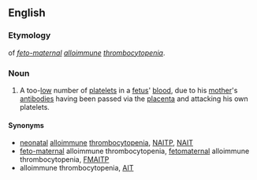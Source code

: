 {{wikipedia|feto-maternal alloimmune thrombocytopenia}}
==English==
===Etymology===
{{abbreviation|English}} of ''[[feto-maternal]] [[alloimmune]] [[thrombocytopenia]]''.
===Noun===
{{en-noun|-}}
#{{pathology}} A too-[[low]] number of [[platelets]] in a [[fetus]]' [[blood]], due to his [[mother]]'s [[antibody|antibodies]] having been passed via the [[placenta]] and attacking his own platelets.
====Synonyms====
*[[neonatal]] [[alloimmune]] [[thrombocytopenia]], [[NAITP]], [[NAIT]]
*[[feto-maternal]] alloimmune thrombocytopenia, [[fetomaternal]] alloimmune thrombocytopenia, [[FMAITP]]
*alloimmune thrombocytopenia, [[AIT]]
